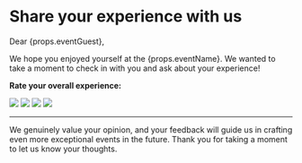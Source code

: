 # Share your experience with us

Dear {props.eventGuest},

We hope you enjoyed yourself at the {props.eventName}. We wanted to take a moment to check in with you and ask about your experience!

**Rate your overall experience:**

<Row>
  <Column align="center">
    <Link href="#">
      <Img src={"https://i.ibb.co/W3xxzyp/confounded-face.png"} />
    </Link>
  </Column>
  <Column align="center">
    <Link href="#">
      <Img src={"https://i.ibb.co/qy348qN/neutral-face.png"} />
    </Link>
  </Column>
  <Column align="center">
    <Link href="#">
      <Img src={"https://i.ibb.co/Qn1rS3S/similing-face.png"} />
    </Link>
  </Column>
  <Column align="center">
    <Link href="#">
      <Img src={"https://i.ibb.co/Msz3Tqm/heart-eyes-face.png"} />
    </Link>
  </Column>
</Row>

---

We genuinely value your opinion, and your feedback will guide us in crafting even more exceptional events in the future. Thank you for taking a moment to let us know your thoughts.
